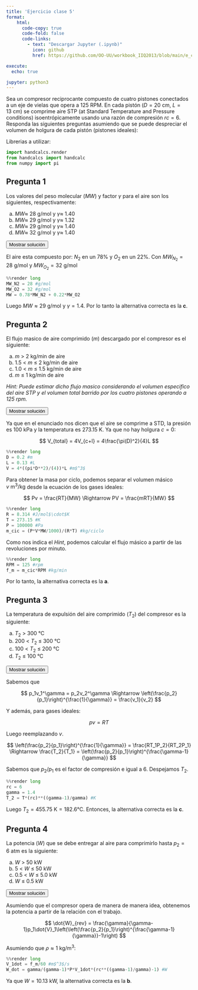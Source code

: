```yaml
---
title: 'Ejercicio clase 5'
format:
    html: 
      code-copy: true
      code-fold: false
      code-links: 
        - text: "Descargar Jupyter (.ipynb)"
          icon: github
          href: https://github.com/OO-UU/workbook_IIQ2013/blob/main/e_clase/jupyter/IIQ2013_C5.ipynb

execute: 
  echo: true

jupyter: python3
---
```



Sea un compresor reciprocante compuesto de cuatro pistones conectados a un eje de vielas que opera a $125~\text{RPM}$. En cada pistón ($D = 20~\text{cm}$, $L = 13~\text{cm}$) se comprime aire STP (at Standard Temperature and Pressure conditions) isoentrópicamente usando una razón de compresión $rc = 6$. Responda las siguientes preguntas asumiendo que se puede despreciar el volumen de holgura de cada pistón (pistones ideales):

Librerias a utilizar:

```python
import handcalcs.render
from handcalcs import handcalc
from numpy import pi
```

## Pregunta 1

Los valores del peso molecular ($MW$) y factor $\gamma$ para el aire son los siguientes, respectivamente:

(a) $MW\approx$ 28 g/mol y $\gamma\approx$ 1.40 \
(b) $MW\approx$ 29 g/mol y $\gamma\approx$ 1.32 \
(c) $MW\approx$ 29 g/mol y $\gamma\approx$ 1.40 \
(d) $MW\approx$ 32 g/mol y $\gamma\approx$ 1.40

<button class="btn btn-success" data-bs-toggle="collapse" href="#ec_5-1-sol" aria-expanded="false">Mostrar solución</button>

::: {#ec_5-1-sol .collapse .multi-collapse}

El aire esta compuesto por: $N_2$ en un $78\%$ y $O_2$ en un $22\%$. Con $MW_{N_2} = 28~\text{g/mol}$ y $MW_{O_2} = 32~\text{g/mol}$

```python
%%render long
MW_N2 = 28 #g/mol
MW_O2 = 32 #g/mol
MW = 0.78*MW_N2 + 0.22*MW_O2
```

Luego $MW\approx29~\text{g/mol}$ y $\gamma=1.4$. Por lo tanto la alternativa correcta es la **c**.
:::

## Pregunta 2

El flujo masico de aire comprimido ($m$) descargado por el compresor es el siguiente:

(a) $m$ > 2 kg/min de aire \
(b) 1.5 < $m$ ≤ 2 kg/min de aire \
(c) 1.0 < $m$ ≤ 1.5 kg/min de aire \
(d) $m$ ≤ 1 kg/min de aire

*Hint: Puede estimar dicho flujo masico considerando el volumen especifico del aire STP y el volumen total barrido por los cuatro pistones operando a 125 rpm.*

<button class="btn btn-success" data-bs-toggle="collapse" href="#ec_5-2-sol" aria-expanded="false">Mostrar solución</button>

::: {#ec_5-2-sol .collapse .multi-collapse}

Ya que en el enunciado nos dicen que el aire se comprime a STD, la presión es $100~\text{kPa}$ y la temperatura es $273.15~\text{K}$. Ya que no hay holgura $c=0$:

$$
V_{total} = 4V_{c+l} = 4\frac{\pi(D)^2}{4}L
$$

```python
%%render long
D = 0.2 #m
L = 0.13 #L
V = 4*((pi*D**2)/(4))*L #m$^3$
```

Para obtener la masa por ciclo, podemos separar el volumen másico $v~\text{m}^3\text{/kg}$ desde la ecuación de los gases ideales:

$$
Pv = \frac{RT}{MW} \Rightarrow PV = \frac{mRT}{MW}
$$

```python
%%render long
R = 8.314 #J/mol$\cdot$K
T = 273.15 #K
P = 100000 #Pa
m_cic = (P*V*MW/1000)/(R*T) #kg/ciclo
```

Como nos indica el *Hint*, podemos calcular el flujo másico a partir de las revoluciones por minuto.

```python
%%render long
RPM = 125 #rpm
f_m = m_cic*RPM #kg/min
```

Por lo tanto, la alternativa correcta es la **a**.
:::

## Pregunta 3

La temperatura de expulsión del aire comprimido ($T_2$) del compresor es la siguiente:

(a) $T_2$ > 300 °C \
(b) 200 < $T_2$ ≤ 300 °C \
(c) 100 < $T_2$ ≤ 200 °C \
(d) $T_2$ ≤ 100 °C

<button class="btn btn-success" data-bs-toggle="collapse" href="#ec_5-3-sol" aria-expanded="false">Mostrar solución</button>

::: {#ec_5-3-sol .collapse .multi-collapse}

Sabemos que

$$
p_1v_1^\gamma = p_2v_2^\gamma \Rightarrow \left(\frac{p_2}{p_1}\right)^{\frac{1}{\gamma}} = \frac{v_1}{v_2}
$$

Y además, para gases ideales:

$$
pv = RT
$$

Luego reemplazando $v$.

$$
\left(\frac{p_2}{p_1}\right)^{\frac{1}{\gamma}} = \frac{RT_1P_2}{RT_2P_1} \Rightarrow \frac{T_2}{T_1} = \left(\frac{p_2}{p_1}\right)^{\frac{\gamma-1}{\gamma}}
$$

Sabemos que $p_2/p_1$ es el factor de compresión e igual a $6$. Despejamos $T_2$.

```python
%%render long
rc = 6
gamma = 1.4
T_2 = T*(rc)**((gamma-1)/gamma) #K
```

Luego $T_2 = 455.75~\text{K} = 182.6\text{°C}$. Entonces, la alternativa correcta es la **c**.
:::

## Pregunta 4

La potencia ($W$) que se debe entregar al aire para comprimirlo hasta $p_2 = 6~\text{atm}$ es la siguiente:

(a) $W$ > 50 kW \
(b) 5 < $W$ ≤ 50 kW \
(c) 0.5 < $W$ ≤ 5.0 kW \
(d) $W$ ≤ 0.5 kW

<button class="btn btn-success" data-bs-toggle="collapse" href="#ec_5-4-sol" aria-expanded="false">Mostrar solución</button>

::: {#ec_5-4-sol .collapse .multi-collapse}

Asumiendo que el compresor opera de manera de manera idea, obtenemos la potencia a partir de la relación con el trabajo.

$$
\dot{W}_{rev} = \frac{\gamma}{\gamma-1}p_1\dot{V}_1\left(\left(\frac{p_2}{p_1}\right)^{\frac{\gamma-1}{\gamma}}-1\right)
$$

Asumiendo que $\rho\approx1~\text{kg/m}^3$:

```python
%%render long
V_1dot = f_m/60 #m$^3$/s
W_dot = gamma/(gamma-1)*P*V_1dot*(rc**((gamma-1)/gamma)-1) #W
```

Ya que $W = 10.13~\text{kW}$, la alternativa correcta es la **b**.
:::


